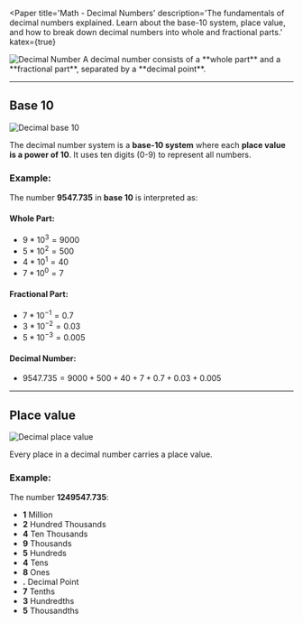 

<Paper
  title='Math - Decimal Numbers'
  description='The fundamentals of decimal numbers explained. Learn about the base-10 system, place value, and how to break down decimal numbers into whole and fractional parts.'
  katex={true}
>

<Image loading='lazy' src={Image3} alt="Decimal Number" />
A decimal number consists of a **whole part** and a **fractional part**, separated by a **decimal point**.

---

## Base 10

<Image loading='lazy' src={Image2} alt="Decimal base 10" />

The decimal number system is a **base-10 system** where each **place value is a power of 10**. It uses ten digits (0-9) to represent all numbers.

### Example:

The number **9547.735** in **base 10** is interpreted as:

#### Whole Part:
- $9*10^3 = 9000$
- $5*10^2 = 500$
- $4*10^1 = 40$
- $7*10^0 = 7$

#### Fractional Part:
- $7*10^{-1} = 0.7$
- $3*10^{-2} = 0.03$
- $5*10^{-3} = 0.005$

#### Decimal Number:
- $9547.735 = 9000 + 500 + 40 + 7 + 0.7 + 0.03 + 0.005$

---

## Place value

<Image loading='lazy' src={Image1} alt="Decimal place value" />

Every place in a decimal number carries a place value.

### Example:
The number **1249547.735**:
- **1** Million
- **2** Hundred Thousands
- **4** Ten Thousands
- **9** Thousands
- **5** Hundreds
- **4** Tens
- **8** Ones
- **.** Decimal Point
- **7** Tenths
- **3** Hundredths
- **5** Thousandths

</Paper>
